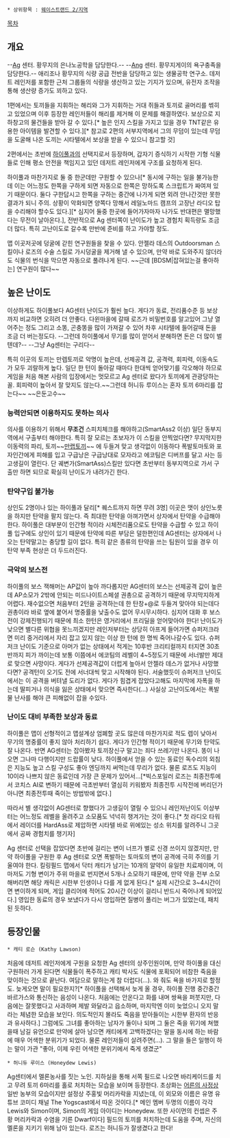 * 상위항목 : [[웨이스트랜드 2/지역]]

[[목차]]

== 개요 ==
--[[은#s-2|Ag]] 센터. 황무지의 은나노공학을 담당한다.-- --[[Ang]] 센터. 황무지게이의 욕구충족을 담당한다.--
애리조나 황무지의 식량 공급 전반을 담당하고 있는 생물공학 연구소. 데저트 레인저를 포함한 근처 그룹들의 식량을 생산하고 있는 기지가 있으며, 유전자 조작을 통해 생산량 증가도 꾀하고 있다.

1편에서는 토끼들을 지휘하는 해리와 그가 지휘하는 거대 쥐들과 토끼로 골머리를 썪히고 있었으며 이후 등장한 레인저들이 해리를 제거해 이 문제를 해결하였다. 보상으로 지하창고의 물건들을 받아 갈 수 있다.[* 높은 인지 스킬을 가지고 있을 경우 TNT같은 유용한 아이템을 발견할 수 있다.][* 참고로 2편의 서부지역에서 그의 무덤이 있는데 무덤을 도굴해 나온 도끼는 시타텔에서 보상을 받을 수 있으니 참고할 것]

2편에서는 초반에 [[하이풀]]과의 선택지로서 등장하며, 갑자기 증식하기 시작한 기형 식물들로 인해 평소 안전을 책임지고 있던 데저트 레인저에게 구조를 요청하게 된다.

하이풀과 마찬가지로 둘 중 한군데만 구원할 수 있으나[* 동시에 구하는 일을 불가능한데 이는 어느정도 한쪽을 구하게 되면 자동으로 한쪽은 망하도록 스크립트가 짜여져 있기 때문이다. 둘다 구한답시고 한쪽을 구하는 중간에 나가게 되면 외려 안나간것만 못한 결과가 되니 주의. 상황이 악화되면 양쪽다 망해서 레일노마드 캠프의 고장난 라디오 탑을 수리해야 할수도 있다.][* 심지어 둘중 한곳에 들어가자마자 나가도 반대편은 멸망했다는 무전이 날아온다.], 전반적으로 Ag 센터쪽이 난이도가 높고 경험치 획득량도 조금 더 많다. 특히 고난이도로 갈수록 만반에 준비를 하고 가야할 정도. 

맵 이곳저곳에 덩굴에 갇힌 연구원들을 찾을 수 있다. 안젤라 데스의 Outdoorsman 스킬이나 로즈의 수술 스킬로 가시덩굴을 제거해 낼 수 있으며, 만약 바로 도와주지 않더라도 식물의 번식을 막으면 자동으로 풀려나게 된다. ~~근데 [BDSM|잡혀있는걸 좋아하는] 연구원이 많다~~
== 높은 난이도 ==
이상하게도 하이풀보다 AG센터 난이도가 훨씬 높다. 게다가 동료, 전리품수준 등 보상까지 비교하면 오히려 더 안좋다. 다윈마을에 갈때 로즈가 비밀번호를 알고있어 그냥 열어주는 정도 그리고 소똥, 곤충똥을 많이 가져갈 수 있어 차후 시타텔에 들어갈때 돈을 조금 더 버는정도다. --그런데 하이풀에서 무기를 많이 얻어서 분해하면 돈은 더 많이 벌텐데?-- --그냥 Ag센터는 구리다--

특히 이곳의 토끼는 만렙토끼로 악명이 높은데, 선제공격 값, 공격력, 회피력, 이동속도가 모두 괴랄하게 높다. 일단 한 턴이 돌아갈 때마다 한대씩 얻어맞기를 각오해야 하므로 게임을 처음 해본 사람의 입장에서는 멋모르고 Ag 센터로 왔다가 토끼에게 관광당하는 꼴. 회피력이 높아서 잘 맞지도 않는다.~~그런데 허니듀 루이스는 혼자 토끼 6마리를 잡는다~~ ~~은둔고수~~


=== 능력안되면 이용하지도 못하는 의사 ===
의사를 이용하기 위해서 '''무조건''' 스피치체크를 해야하고(SmartAss2 이상) 일단 동부지역에서 구출부터 해야한다. 특히 잘 모르는 초보자가 이 스킬을 안찍었다면? 무지막지한 이동력의 파리, 토끼~~[[보팔래빗|만랩토끼]]~~ 에 두들겨 맞고 생각없이 이동하다 폭발토마토와 포자인간에게 피해를 입고 구급낭은 구급낭대로 모자라고 에코팀은 디버프를 달고 사는 등 고생길이 열린다. 단 궤변가(SmartAss)스킬만 있다면 초반부터 동부지역으로 가서 구출만 하면 되므로 확실히 난이도가 내려가긴 한다.

=== 탄약구입 불가능 ===
상인도 2명이나 있는 하이풀과 달리[* 퀘스트까지 하면 무려 3명] 이곳은 맷이 상인노릇을 하지만 탄약을 팔지 않는다. 즉 최대한 탄약을 아껴가면서 상자에서 탄약을 수급해야 한다. 하이풀은 대부분이 인간형 적이라 시체전리품으로도 탄약을 수급할 수 있고 하이풀 입구에도 상인이 있기 때문에 탄약에 따른 부담은 덜한편인데 AG센터는 상자에서 나오는 탄약말고는 충당할 길이 없다. 특히 같은 종류의 탄약을 쓰는 팀원이 있을 경우 이 탄약 부족 현상은 더 두드러진다. 

=== 극악의 보스전 ===
하이풀의 보스 잭해머는 AP값이 높아 까다롭지만 AG센터의 보스는 선제공격 값이 높은데 AP소모가 2밖에 안되는 미드나이트스페셜 권총으로 공격하기 때문에 무지막지하게 어렵다. 재수없으면 처음부터 2턴을 공격하는데 한 탄창+@로 두들겨 맞아야 되는데다 권총이라 바로 옆에 붙어서 명중률을 낮출수도 없어 무시무시하다. 심지어 대화 후 보스전이 강제진행되기 때문에 최소 한턴은 영거리에서 프리딜을 얻어맞아야 한다! 난이도가 낮으면 별다른 위협을 못느끼겠지만 레인저부터는 상당히 아프게 들어가면 슈퍼저크라면 미리 중거리에서 자리 잡고 있지 않는 이상 한 턴에 한 명씩 죽어나갈수도 있다. 슈퍼저크 난이도 기준으로 아머가 없는 상태에서 적게는 10후반 크리티컬까지 터지면 30초반까지 피가 까이는데 보통 이쯤에서 에코팀의 레벨이 4~5정도기 때문에 서너발만 제대로 맞으면 사망이다. 게다가 선제공격값이 더럽게 높아서 안젤라 데스가 없거나 사망했다면? 공격턴이 오기도 전에 서너대씩 맞고 시작해야 된다. 서술했듯이 슈퍼저크 난이도에서는 이 공격을 버텨낼 도리가 없다. 게다가 힘겹게 잡았다고해도 마지막에 자폭을 하는데 딸피거나 의식을 잃은 상태에서 맞으면 즉사한다(...) 사실상 고난이도에서는 폭발물 난사를 해야 큰 피해없이 잡을 수있다. 

=== 난이도 대비 부족한 보상과 동료 ===
하이풀은 맵이 선형적이고 맵설계상 엄폐할 곳도 많은데 마찬가지로 적도 렙이 낮아서 무기의 명중률이 좋지 않아 처리하기 쉽다. 게다가 인간형 적이기 때문에 무기와 탄약도 잘 나온다. 반면 AG센터는 잡아봤자 토끼장신구 말고는 죄다 쓰레기만 나온다. 똥이 나오면 그나마 다행이지만 드랍률이 낮다. 
하이풀에서 얻을 수 있는 동료인 독수리의 외침은 지능도 높고 스킬 구성도 좋아 엔딩까지 써먹는데 무리가 없다. 물론 로즈도 지능이 10이라 나쁘지 않은 동료인데 가장 큰 문제가 있어서...[*빅스포일러 로즈는 최종전투에서 코치스 AI로 변하기 때문에 극초반부터 열심히 키워봤자 최종전투 시작전에 버리던가 아니면 최종전투때 죽이는 방법밖에 없다.] 

따라서 별 생각없이 AG센터로 향했다가 고생길이 열릴 수 있으니 레인저난이도 이상부터는 어느정도 레벨을 올려주고 소모품도 넉넉히 챙겨가는 것이 좋다.[* 첫 라디오 타워에서 레이더를 HardAss로 제압하면 시타텔 바로 위에있는 성소 위치를 알려주니 그곳에서 공짜 경험치를 챙기자] 

Ag 센터로 선택을 잡았다면 초반에 걸리는 변이 너프가 별로 신경 쓰이지 않겠지만, 만약 하이풀을 구원한 후 Ag 센터로 오면 폭발하는 토마토의 변이 공격에 극히 주의를 기울여야 한다. 킬링필드 맵에서 닥터 캐티가 남기는 10개의 알약이 유일한 치료제이며, 이마저도 기형 변이가 주위 마을로 번지면서 5개나 소모하기 때문에, 만약 약을 전부 소모해버리면 해당 캐릭은 시한부 인생이나 다를 게 없게 된다.[* 실제 시간으로 3~4시간이면 변이하게 되며, 게임 클리어에 적어도 20시간 이상이 걸리니 반드시 죽어나게 되어있다.] 영입한 동료의 경우 보냈다가 다시 영입하면 질병이 풀리는 버그가 있었는데, 패치된 듯하다.

== 등장인물 ==
 * 캐티 로슨 (Kathy Lawson)
처음에 데저트 레인저에게 구원을 요청한 Ag 센터의 상주인원이며, 만약 하이풀을 대신 구원하러 가게 된다면 식물들이 폭주하고 캐티 박사도 식물에 포획되어 비참한 죽음을 맞이하는 것으로 끝난다. 여담으로 말하는게 참 더럽다(...). 와 줘도 욕을 바가지로 할정도. 늦게오면 말이 필요한지?[* 하이풀을 선택해서 늦게 올 경우, 하이풀 진행 중간중간 바르가스와 통신하는 음성이 나온다. 처음에는 안온다고 화를 내며 쌍욕을 퍼붓지만, 다음에는 잘못했다고 사과하며 제발 와달라고 읍소하며, 마지막엔 이미 늦었으니 오지 말라는 체념한 모습을 보인다. 의도적인지 몰라도 죽음을 받아들이는 시한부 환자의 반응과 유사하다.] 그럼에도 그녀를 좋아하는 남자가 둘이나 되며 그 둘은 죽을 위기에 쳐했을때 남길 유언으로 만약에 살아 남으면 캐티에게 고백하겠다는 말을 동시에 하는 바람에 매우 어색한 분위기가 되었다. 물론 레인저들이 살려주면(...). 그 말을 들은 일행이 하는 말이 가관 "좋아, 이제 우린 어색한 분위기에서 죽게 생겼군"

 * 허니듀 루이스 (Honeydew Lewis)
Ag센터에서 멜론농사를 짓는 노인. 지하실을 통해 서쪽 필드로 나오면 바리케이드를 치고 무려 토끼 6마리를 홀로 처치하는 모습을 보이며 등장한다. 초상화는 [[어른의 사정]]상 일반 농부의 모습이지만 설정상 주홍빛 머리카락을 지녔는데, 이 외모와 이름은 유명 유튜브 코미디 채널 The Yogscast에서 따온 것이다.[* 메인 멤버 두명의 이름이 각각 Lewis와 Simon이며, Simon의 게임 아이디는 Honeydew. 또한 사이먼의 컨셉은 주황 머리카락과 수염을 기른 Dwarf이다] 필드의 토끼를 처치하는데 도움을 주며, 자신의 멜론을 지키기 위해 남아 있는다. 로즈는 허니듀가 잘생겼다고 한다!
